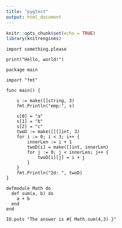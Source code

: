 ```yaml
---
title: "pygtest"
output: html_document
---
```


```r
knitr::opts_chunk$set(echo = TRUE)
library(knitrengines)
```

```pygments
import something.please

print("Hello, world!")
```

```pygments
package main

import "fmt"

func main() {

    s := make([]string, 3)
    fmt.Println("emp:", s)

    s[0] = "a"
    s[1] = "b"
    s[2] = "c"
    twoD := make([][]int, 3)
    for i := 0; i < 3; i++ {
        innerLen := i + 1
        twoD[i] = make([]int, innerLen)
        for j := 0; j < innerLen; j++ {
            twoD[i][j] = i + j
        }
    }
    fmt.Println("2d: ", twoD)
}
```

```pygments
defmodule Math do
  def sum(a, b) do
    a + b
  end
end

IO.puts "The answer is #{ Math.sum(4,3) }"    
```
